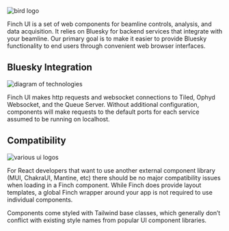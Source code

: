 


<Meta title="About" />
<div className="mainContainer">
  <img src={FinchConstruction} alt="bird logo" className="banner" />
  <p>Finch UI is a set of web components for beamline controls, analysis, and data acquisition. It relies on Bluesky for backend services that integrate with your beamline. Our primary goal is to make it easier to provide Bluesky functionality to end users through convenient web browser interfaces.</p>
  
  <section className=""> 
    <h2 className="">Bluesky Integration</h2>
    <img src={FinchCommunication} alt="diagram of technologies" className="banner " />
    <p>Finch UI makes http requests and websocket connections to Tiled, Ophyd Websocket, and the Queue Server. Without additional configuration, components will make requests to the default ports for each service assumed to be running on localhost.    </p>
  </section>

  <section className=""> 
    <h2 className="">Compatibility</h2>
    <img src={FinchCompatibility} alt="various ui logos" className="banner " />
    <p>For React developers that want to use another external component library (MUI, ChakraUI, Mantine, etc) there should be no major compatibility issues when loading in a Finch component. While Finch does provide layout templates, a global Finch wrapper around your app is not required to use individual components. </p>
    <p>Components come styled with Tailwind base classes, which generally don’t conflict with existing style names from popular UI component libraries. </p>
  </section>
</div>

<style>
{`
  .banner {
    max-width: 650px;
    margin: auto;
    margin-top: 1rem;
    margin-bottom: 1rem;
  }

  .diagram {
    width: 650px;
  }

  .mainContainer {
    max-width: 700px;
    margin: auto;
    height: 100%;
    display: flex;
    gap: 2rem;
    flex-direction: column;
  }

  section {
    margin-top: 2rem;
    margin-bottom: 2rem;
  }
`}
</style>

